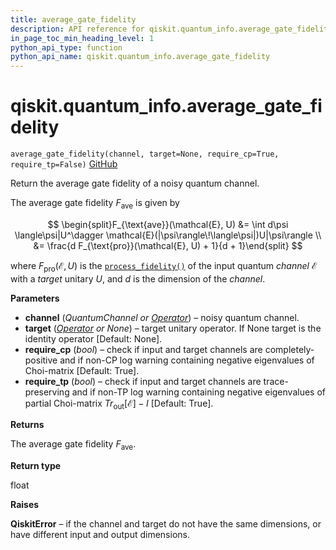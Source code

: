```yaml
---
title: average_gate_fidelity
description: API reference for qiskit.quantum_info.average_gate_fidelity
in_page_toc_min_heading_level: 1
python_api_type: function
python_api_name: qiskit.quantum_info.average_gate_fidelity
---
```


# qiskit.quantum\_info.average\_gate\_fidelity

<span id="qiskit.quantum_info.average_gate_fidelity" />

`average_gate_fidelity(channel, target=None, require_cp=True, require_tp=False)` [GitHub](https://github.com/qiskit/qiskit/tree/stable/0.21/qiskit/quantum_info/operators/measures.py "view source code")

Return the average gate fidelity of a noisy quantum channel.

The average gate fidelity $F_{\text{ave}}$ is given by

$$
\begin{split}F_{\text{ave}}(\mathcal{E}, U)
    &= \int d\psi \langle\psi|U^\dagger
        \mathcal{E}(|\psi\rangle\!\langle\psi|)U|\psi\rangle \\
    &= \frac{d F_{\text{pro}}(\mathcal{E}, U) + 1}{d + 1}\end{split}
$$

where $F_{\text{pro}}(\mathcal{E}, U)$ is the [`process_fidelity()`](qiskit.quantum_info.process_fidelity "qiskit.quantum_info.process_fidelity") of the input quantum *channel* $\mathcal{E}$ with a *target* unitary $U$, and $d$ is the dimension of the *channel*.

**Parameters**

*   **channel** (*QuantumChannel or* [*Operator*](qiskit.quantum_info.Operator "qiskit.quantum_info.Operator")) – noisy quantum channel.
*   **target** ([*Operator*](qiskit.quantum_info.Operator "qiskit.quantum_info.Operator") *or None*) – target unitary operator. If None target is the identity operator \[Default: None].
*   **require\_cp** (*bool*) – check if input and target channels are completely-positive and if non-CP log warning containing negative eigenvalues of Choi-matrix \[Default: True].
*   **require\_tp** (*bool*) – check if input and target channels are trace-preserving and if non-TP log warning containing negative eigenvalues of partial Choi-matrix $Tr_{\mbox{out}}[\mathcal{E}] - I$ \[Default: True].

**Returns**

The average gate fidelity $F_{\text{ave}}$.

**Return type**

float

**Raises**

**QiskitError** – if the channel and target do not have the same dimensions, or have different input and output dimensions.

